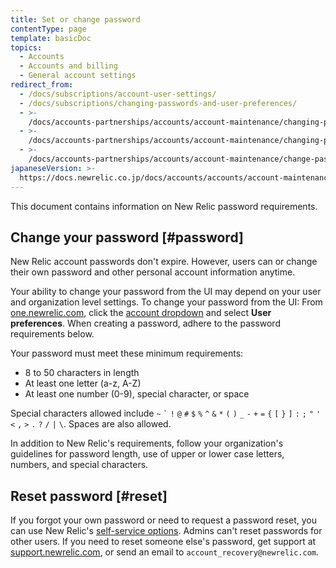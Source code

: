 ```yaml
---
title: Set or change password
contentType: page
template: basicDoc
topics:
  - Accounts
  - Accounts and billing
  - General account settings
redirect_from:
  - /docs/subscriptions/account-user-settings/
  - /docs/subscriptions/changing-passwords-and-user-preferences/
  - >-
    /docs/accounts-partnerships/accounts/account-maintenance/changing-passwords-and-user-preferences/
  - >-
    /docs/accounts-partnerships/accounts/account-maintenance/changing-passwords-user-preferences/
  - >-
    /docs/accounts-partnerships/accounts/account-maintenance/change-passwords-user-preferences/
japaneseVersion: >-
  https://docs.newrelic.co.jp/docs/accounts/accounts/account-maintenance/change-passwords-user-preferences
---
```


This document contains information on New Relic password requirements.

## Change your password [#password]

New Relic account passwords don't expire. However, users can or change their own password and other personal account information anytime.

Your ability to change your password from the UI may depend on your user and organization level settings. To change your password from the UI: From [one.newrelic.com](https://one.newrelic.com,), click the [account dropdown](/docs/accounts-partnerships/education/getting-started-new-relic/glossary#account-dropdown) and select **User preferences**. When creating a password, adhere to the password requirements below.

Your password must meet these minimum requirements:

* 8 to 50 characters in length
* At least one letter (a-z, A-Z)
* At least one number (0-9), special character, or space

Special characters allowed include `~` `` ` `` `!` `@` `#` `$` `%` `^` `&` `*` `(` `)` `_` `-` `+` `=` `{` `[` `}` `]` `:` `;` `"` `'` `<` `,` `>` `.` `?` `/` `|` `\`. Spaces are also allowed.

<Callout variant="important">
  In addition to New Relic's requirements, follow your organization's guidelines for password length, use of upper or lower case letters, numbers, and special characters.
</Callout>

## Reset password [#reset]

If you forgot your own password or need to request a password reset, you can use New Relic's [self-service options](/docs/accounts-partnerships/accounts/account-setup/troubleshoot-password-email-address-login-problems#forgot-password). Admins can't reset passwords for other users. If you need to reset someone else's password, get support at [support.newrelic.com](https://support.newrelic.com), or send an email to `account_recovery@newrelic.com`.
